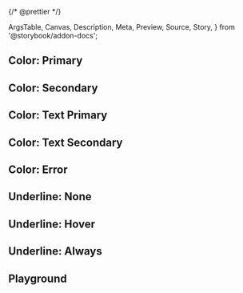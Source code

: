 {/* @prettier */}

  ArgsTable,
  Canvas,
  Description,
  Meta,
  Preview,
  Source,
  Story,
} from '@storybook/addon-docs';



<Meta title="Material UI/Link" component={Link} render={Template} />

<Description of={Link} />

## Color: Primary

<Canvas>
  <Story
    name="Color: Primary"
    args={{
      color: 'primary',
    }}
  />
</Canvas>

## Color: Secondary

<Canvas>
  <Story
    name="Color: Secondary"
    args={{
      color: 'secondary',
    }}
  />
</Canvas>

## Color: Text Primary

<Canvas>
  <Story
    name="Color: Text Primary"
    args={{
      color: 'textPrimary',
    }}
  />
</Canvas>

## Color: Text Secondary

<Canvas>
  <Story
    name="Color: Text Secondary"
    args={{
      color: 'textSecondary',
    }}
  />
</Canvas>

## Color: Error

<Canvas>
  <Story
    name="Color: Error"
    args={{
      color: 'error',
    }}
  />
</Canvas>

## Underline: None

<Canvas>
  <Story
    name="Underline: None"
    args={{
      underline: 'none',
    }}
  />
</Canvas>

## Underline: Hover

<Canvas>
  <Story
    name="Underline: Hover"
    args={{
      underline: 'hover',
    }}
  />
</Canvas>

## Underline: Always

<Canvas>
  <Story
    name="Underline: Always"
    args={{
      underline: 'always',
    }}
  />
</Canvas>

## Playground

<Canvas isColumn>
  <Story name="Playground" args={{}} />
</Canvas>

<ArgsTable story="Playground" />
